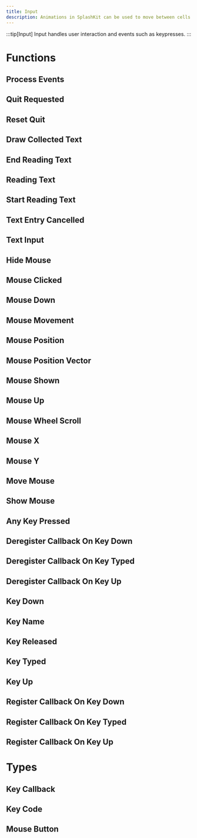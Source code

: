 ```yaml
---
title: Input
description: Animations in SplashKit can be used to move between cells in bitmaps and sprites. Each animation generates a number sequence that can then be used when drawing bitmaps.
---
```

:::tip[Input]
Input handles user interaction and events such as keypresses. 
:::



# Functions
## Process Events
## Quit Requested
## Reset Quit
## Draw Collected Text
## End Reading Text
## Reading Text
## Start Reading Text
## Text Entry Cancelled
## Text Input
## Hide Mouse
## Mouse Clicked
## Mouse Down
## Mouse Movement
## Mouse Position
## Mouse Position Vector
## Mouse Shown
## Mouse Up
## Mouse Wheel Scroll
## Mouse X
## Mouse Y
## Move Mouse
## Show Mouse
## Any Key Pressed
## Deregister Callback On Key Down
## Deregister Callback On Key Typed
## Deregister Callback On Key Up
## Key Down
## Key Name
## Key Released
## Key Typed
## Key Up
## Register Callback On Key Down
## Register Callback On Key Typed
## Register Callback On Key Up

# Types
## Key Callback
## Key Code
## Mouse Button

